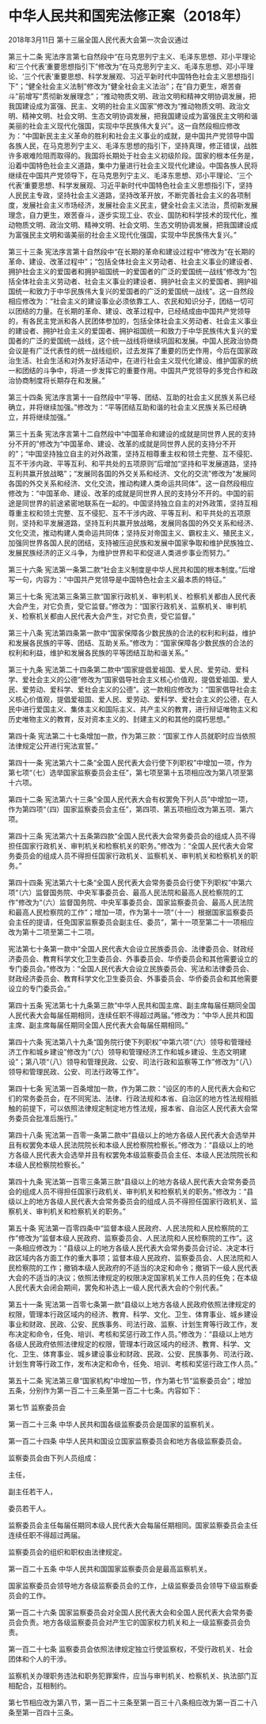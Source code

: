 # 中华人民共和国宪法修正案（2018年）

2018年3月11日 第十三届全国人民代表大会第一次会议通过

 

第三十二条 宪法序言第七自然段中“在马克思列宁主义、毛泽东思想、邓小平理论和‘三个代表’重要思想指引下”修改为“在马克思列宁主义、毛泽东思想、邓小平理论、‘三个代表’重要思想、科学发展观、习近平新时代中国特色社会主义思想指引下”；“健全社会主义法制”修改为“健全社会主义法治”；在“自力更生，艰苦奋斗”前增写“贯彻新发展理念”；“推动物质文明、政治文明和精神文明协调发展，把我国建设成为富强、民主、文明的社会主义国家”修改为“推动物质文明、政治文明、精神文明、社会文明、生态文明协调发展，把我国建设成为富强民主文明和谐美丽的社会主义现代化强国，实现中华民族伟大复兴”。这一自然段相应修改为：“中国新民主主义革命的胜利和社会主义事业的成就，是中国共产党领导中国各族人民，在马克思列宁主义、毛泽东思想的指引下，坚持真理，修正错误，战胜许多艰难险阻而取得的。我国将长期处于社会主义初级阶段。国家的根本任务是，沿着中国特色社会主义道路，集中力量进行社会主义现代化建设。中国各族人民将继续在中国共产党领导下，在马克思列宁主义、毛泽东思想、邓小平理论、‘三个代表’重要思想、科学发展观、习近平新时代中国特色社会主义思想指引下，坚持人民民主专政，坚持社会主义道路，坚持改革开放，不断完善社会主义的各项制度，发展社会主义市场经济，发展社会主义民主，健全社会主义法治，贯彻新发展理念，自力更生，艰苦奋斗，逐步实现工业、农业、国防和科学技术的现代化，推动物质文明、政治文明、精神文明、社会文明、生态文明协调发展，把我国建设成为富强民主文明和谐美丽的社会主义现代化强国，实现中华民族伟大复兴。”

第三十三条 宪法序言第十自然段中“在长期的革命和建设过程中”修改为“在长期的革命、建设、改革过程中”；“包括全体社会主义劳动者、社会主义事业的建设者、拥护社会主义的爱国者和拥护祖国统一的爱国者的广泛的爱国统一战线”修改为“包括全体社会主义劳动者、社会主义事业的建设者、拥护社会主义的爱国者、拥护祖国统一和致力于中华民族伟大复兴的爱国者的广泛的爱国统一战线”。这一自然段相应修改为：“社会主义的建设事业必须依靠工人、农民和知识分子，团结一切可以团结的力量。在长期的革命、建设、改革过程中，已经结成由中国共产党领导的，有各民主党派和各人民团体参加的，包括全体社会主义劳动者、社会主义事业的建设者、拥护社会主义的爱国者、拥护祖国统一和致力于中华民族伟大复兴的爱国者的广泛的爱国统一战线，这个统一战线将继续巩固和发展。中国人民政治协商会议是有广泛代表性的统一战线组织，过去发挥了重要的历史作用，今后在国家政治生活、社会生活和对外友好活动中，在进行社会主义现代化建设、维护国家的统一和团结的斗争中，将进一步发挥它的重要作用。中国共产党领导的多党合作和政治协商制度将长期存在和发展。”

第三十四条 宪法序言第十一自然段中“平等、团结、互助的社会主义民族关系已经确立，并将继续加强。”修改为：“平等团结互助和谐的社会主义民族关系已经确立，并将继续加强。”

第三十五条 宪法序言第十二自然段中“中国革命和建设的成就是同世界人民的支持分不开的”修改为“中国革命、建设、改革的成就是同世界人民的支持分不开的”；“中国坚持独立自主的对外政策，坚持互相尊重主权和领土完整、互不侵犯、互不干涉内政、平等互利、和平共处的五项原则”后增加“坚持和平发展道路，坚持互利共赢开放战略”；“发展同各国的外交关系和经济、文化的交流”修改为“发展同各国的外交关系和经济、文化交流，推动构建人类命运共同体”。这一自然段相应修改为：“中国革命、建设、改革的成就是同世界人民的支持分不开的。中国的前途是同世界的前途紧密地联系在一起的。中国坚持独立自主的对外政策，坚持互相尊重主权和领土完整、互不侵犯、互不干涉内政、平等互利、和平共处的五项原则，坚持和平发展道路，坚持互利共赢开放战略，发展同各国的外交关系和经济、文化交流，推动构建人类命运共同体；坚持反对帝国主义、霸权主义、殖民主义，加强同世界各国人民的团结，支持被压迫民族和发展中国家争取和维护民族独立、发展民族经济的正义斗争，为维护世界和平和促进人类进步事业而努力。”

第三十六条 宪法第一条第二款“社会主义制度是中华人民共和国的根本制度。”后增写一句，内容为：“中国共产党领导是中国特色社会主义最本质的特征。”

第三十七条 宪法第三条第三款“国家行政机关、审判机关、检察机关都由人民代表大会产生，对它负责，受它监督。”修改为：“国家行政机关、监察机关、审判机关、检察机关都由人民代表大会产生，对它负责，受它监督。”

第三十八条 宪法第四条第一款中“国家保障各少数民族的合法的权利和利益，维护和发展各民族的平等、团结、互助关系。”修改为：“国家保障各少数民族的合法的权利和利益，维护和发展各民族的平等团结互助和谐关系。”

第三十九条 宪法第二十四条第二款中“国家提倡爱祖国、爱人民、爱劳动、爱科学、爱社会主义的公德”修改为“国家倡导社会主义核心价值观，提倡爱祖国、爱人民、爱劳动、爱科学、爱社会主义的公德”。这一款相应修改为：“国家倡导社会主义核心价值观，提倡爱祖国、爱人民、爱劳动、爱科学、爱社会主义的公德，在人民中进行爱国主义、集体主义和国际主义、共产主义的教育，进行辩证唯物主义和历史唯物主义的教育，反对资本主义的、封建主义的和其他的腐朽思想。”

第四十条 宪法第二十七条增加一款，作为第三款：“国家工作人员就职时应当依照法律规定公开进行宪法宣誓。”

第四十一条 宪法第六十二条“全国人民代表大会行使下列职权”中增加一项，作为第七项“（七）选举国家监察委员会主任”，第七项至第十五项相应改为第八项至第十六项。

第四十二条 宪法第六十三条“全国人民代表大会有权罢免下列人员”中增加一项，作为第四项“（四）国家监察委员会主任”，第四项、第五项相应改为第五项、第六项。

第四十三条 宪法第六十五条第四款“全国人民代表大会常务委员会的组成人员不得担任国家行政机关、审判机关和检察机关的职务。”修改为：“全国人民代表大会常务委员会的组成人员不得担任国家行政机关、监察机关、审判机关和检察机关的职务。”

第四十四条 宪法第六十七条“全国人民代表大会常务委员会行使下列职权”中第六项“（六）监督国务院、中央军事委员会、最高人民法院和最高人民检察院的工作”修改为“（六）监督国务院、中央军事委员会、国家监察委员会、最高人民法院和最高人民检察院的工作”；增加一项，作为第十一项“（十一）根据国家监察委员会主任的提请，任免国家监察委员会副主任、委员”，第十一项至第二十一项相应改为第十二项至第二十二项。

宪法第七十条第一款中“全国人民代表大会设立民族委员会、法律委员会、财政经济委员会、教育科学文化卫生委员会、外事委员会、华侨委员会和其他需要设立的专门委员会。”修改为：“全国人民代表大会设立民族委员会、宪法和法律委员会、财政经济委员会、教育科学文化卫生委员会、外事委员会、华侨委员会和其他需要设立的专门委员会。”

第四十五条 宪法第七十九条第三款“中华人民共和国主席、副主席每届任期同全国人民代表大会每届任期相同，连续任职不得超过两届。”修改为：“中华人民共和国主席、副主席每届任期同全国人民代表大会每届任期相同。”

第四十六条 宪法第八十九条“国务院行使下列职权”中第六项“（六）领导和管理经济工作和城乡建设”修改为“（六）领导和管理经济工作和城乡建设、生态文明建设”；第八项“（八）领导和管理民政、公安、司法行政和监察等工作”修改为“（八）领导和管理民政、公安、司法行政等工作”。

第四十七条 宪法第一百条增加一款，作为第二款：“设区的市的人民代表大会和它们的常务委员会，在不同宪法、法律、行政法规和本省、自治区的地方性法规相抵触的前提下，可以依照法律规定制定地方性法规，报本省、自治区人民代表大会常务委员会批准后施行。”

第四十八条 宪法第一百零一条第二款中“县级以上的地方各级人民代表大会选举并且有权罢免本级人民法院院长和本级人民检察院检察长。”修改为：“县级以上的地方各级人民代表大会选举并且有权罢免本级监察委员会主任、本级人民法院院长和本级人民检察院检察长。”

第四十九条 宪法第一百零三条第三款“县级以上的地方各级人民代表大会常务委员会的组成人员不得担任国家行政机关、审判机关和检察机关的职务。”修改为：“县级以上的地方各级人民代表大会常务委员会的组成人员不得担任国家行政机关、监察机关、审判机关和检察机关的职务。”

第五十条 宪法第一百零四条中“监督本级人民政府、人民法院和人民检察院的工作”修改为“监督本级人民政府、监察委员会、人民法院和人民检察院的工作”。这一条相应修改为：“县级以上的地方各级人民代表大会常务委员会讨论、决定本行政区域内各方面工作的重大事项；监督本级人民政府、监察委员会、人民法院和人民检察院的工作；撤销本级人民政府的不适当的决定和命令；撤销下一级人民代表大会的不适当的决议；依照法律规定的权限决定国家机关工作人员的任免；在本级人民代表大会闭会期间，罢免和补选上一级人民代表大会的个别代表。”

第五十一条 宪法第一百零七条第一款“县级以上地方各级人民政府依照法律规定的权限，管理本行政区域内的经济、教育、科学、文化、卫生、体育事业、城乡建设事业和财政、民政、公安、民族事务、司法行政、监察、计划生育等行政工作，发布决定和命令，任免、培训、考核和奖惩行政工作人员。”修改为：“县级以上地方各级人民政府依照法律规定的权限，管理本行政区域内的经济、教育、科学、文化、卫生、体育事业、城乡建设事业和财政、民政、公安、民族事务、司法行政、计划生育等行政工作，发布决定和命令，任免、培训、考核和奖惩行政工作人员。”

第五十二条 宪法第三章“国家机构”中增加一节，作为第七节“监察委员会”；增加五条，分别作为第一百二十三条至第一百二十七条。内容如下：

第七节 监察委员会

第一百二十三条 中华人民共和国各级监察委员会是国家的监察机关。

第一百二十四条 中华人民共和国设立国家监察委员会和地方各级监察委员会。

监察委员会由下列人员组成：

主任，

副主任若干人，

委员若干人。

监察委员会主任每届任期同本级人民代表大会每届任期相同。国家监察委员会主任连续任职不得超过两届。

监察委员会的组织和职权由法律规定。

第一百二十五条 中华人民共和国国家监察委员会是最高监察机关。

国家监察委员会领导地方各级监察委员会的工作，上级监察委员会领导下级监察委员会的工作。

第一百二十六条 国家监察委员会对全国人民代表大会和全国人民代表大会常务委员会负责。地方各级监察委员会对产生它的国家权力机关和上一级监察委员会负责。

第一百二十七条 监察委员会依照法律规定独立行使监察权，不受行政机关、社会团体和个人的干涉。

监察机关办理职务违法和职务犯罪案件，应当与审判机关、检察机关、执法部门互相配合，互相制约。

第七节相应改为第八节，第一百二十三条至第一百三十八条相应改为第一百二十八条至第一百四十三条。